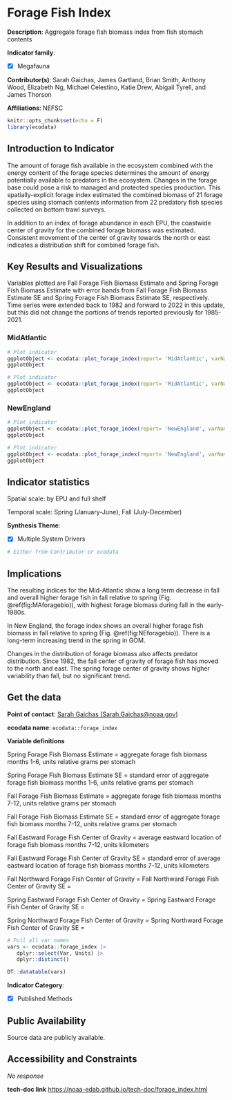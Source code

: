 # Forage Fish Index {#forage_index}

**Description**: Aggregate forage fish biomass index from fish stomach contents

**Indicator family**: 

- [X] Megafauna


**Contributor(s)**: Sarah Gaichas, James Gartland, Brian Smith, Anthony Wood, Elizabeth Ng, Michael Celestino, Katie Drew, Abigail Tyrell, and James Thorson

**Affiliations**: NEFSC

```{r echo=FALSE}
knitr::opts_chunk$set(echo = F)
library(ecodata)
```
## Introduction to Indicator
The amount of forage fish available in the ecosystem combined with the energy content of the forage species determines the amount of energy potentially available to predators in the ecosystem. Changes in the forage base could pose a risk to managed and protected species production. This spatially-explicit forage index estimated the combined biomass of 21 forage species using stomach contents information from 22 predatory fish species collected on bottom trawl surveys. 

In addition to an index of forage abundance in each EPU, the coastwide center of gravity for the combined forage biomass was estimated. Consistent movement of the center of gravity towards the north or east indicates a distribution shift for combined forage fish.

## Key Results and Visualizations
Variables plotted are Fall Forage Fish Biomass Estimate and Spring Forage Fish Biomass Estimate with error bands from Fall Forage Fish Biomass Estimate SE and Spring Forage Fish Biomass Estimate SE, respectively. Time series were extended back to 1982 and forward to 2022 in this update, but this did not change the portions of trends reported previously for 1985-2021.

### MidAtlantic

```{r plot_forage_indexMidAtlanticindex}
# Plot indicator
ggplotObject <- ecodata::plot_forage_index(report= 'MidAtlantic', varName= 'index')
ggplotObject
```

```{r plot_forage_indexMidAtlanticcog}
# Plot indicator
ggplotObject <- ecodata::plot_forage_index(report= 'MidAtlantic', varName= 'cog')
ggplotObject
```

### NewEngland

```{r plot_forage_indexNewEnglandindex}
# Plot indicator
ggplotObject <- ecodata::plot_forage_index(report= 'NewEngland', varName= 'index')
ggplotObject
```

```{r plot_forage_indexNewEnglandcog}
# Plot indicator
ggplotObject <- ecodata::plot_forage_index(report= 'NewEngland', varName= 'cog')
ggplotObject
```


## Indicator statistics 
Spatial scale: by EPU and full shelf

Temporal scale: Spring (January-June), Fall (July-December)

**Synthesis Theme**:

- [X] Multiple System Drivers


```{r autostats_forage_index}
# Either from Contributor or ecodata
```

## Implications
The resulting indices for the Mid-Atlantic show a long term decrease in fall and overall higher forage fish in fall relative to spring (Fig. \@ref(fig:MAforagebio)), with highest forage biomass during fall in the early-1980s. 

In New England, the forage index shows an overall higher forage fish biomass in fall relative to spring (Fig. \@ref(fig:NEforagebio)). There is a long-term increasing trend in the spring in GOM.  

Changes in the distribution of forage biomass also affects predator distribution. Since 1982, the fall center of gravity of forage fish has moved to the north and east. The spring forage center of gravity shows higher variability than fall, but no significant trend.

## Get the data

**Point of contact**: [Sarah Gaichas (Sarah.Gaichas@noaa.gov)](mailto:Sarah Gaichas (Sarah.Gaichas@noaa.gov)){.email}

**ecodata name**: `ecodata::forage_index`

**Variable definitions**

Spring Forage Fish Biomass Estimate = aggregate forage fish biomass months 1-6, units relative grams per stomach 
Spring Forage Fish Biomass Estimate SE = standard error of aggregate forage fish biomass months 1-6, units relative grams per stomach 
Fall Forage Fish Biomass Estimate = aggregate forage fish biomass months 7-12, units relative grams per stomach 
Fall Forage Fish Biomass Estimate SE = standard error of aggregate forage fish biomass months 7-12, units relative grams per stomach 
Fall Eastward Forage Fish Center of Gravity =  average eastward location of forage fish biomass months 7-12, units kilometers      
Fall Eastward Forage Fish Center of Gravity SE = standard error of average eastward location of forage fish biomass months 7-12, units kilometers 
Fall Northward Forage Fish Center of Gravity =  Fall Northward Forage Fish Center of Gravity SE =  
Spring Eastward Forage Fish Center of Gravity =  Spring Eastward Forage Fish Center of Gravity SE =  
Spring Northward Forage Fish Center of Gravity =  Spring Northward Forage Fish Center of Gravity SE =

```{r vars_forage_index}
# Pull all var names
vars <- ecodata::forage_index |>
   dplyr::select(Var, Units) |>
   dplyr::distinct()

DT::datatable(vars)
```
**Indicator Category**:

- [X] Published Methods


## Public Availability

Source data are publicly available.

## Accessibility and Constraints

_No response_

**tech-doc link**
<https://noaa-edab.github.io/tech-doc/forage_index.html>

